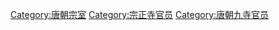 [[Category:唐朝宗室|Category:唐朝宗室]]
[[Category:宗正寺官员|Category:宗正寺官员]]
[[Category:唐朝九寺官员‎|Category:唐朝九寺官员‎]]